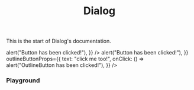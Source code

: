 

<Meta title="Components/Dialog" />

<header className="docs-title">
  <div>
    <h1 className="docs-title__text">Dialog</h1>
  </div>
</header>

<nav className="docs-content">
  <p>This is the start of Dialog's documentation.</p>

  <Preview>
    <Story name="Standard Dialog">
      <Fragment>
        <StandardDialog
          title="Standard Dialog"
          content="One elephant. Two elephants. Three elephants."
          buttonProps={{
            text: "click me!",
            onClick: () => alert("Button has been clicked!"),
          }}
        />
      </Fragment>
    </Story>
  </Preview>

  <Preview>
    <Story name="Standard Dialog with outline button">
      <Fragment>
        <StandardDialog
          title="Standard Dialog with outline button"
          content="One elephant. Two elephants. Three elephants."
          buttonProps={{
            text: "click me!",
            onClick: () => alert("Button has been clicked!"),
          }}
          outlineButtonProps={{
            text: "click me too!",
            onClick: () => alert("OutlineButton has been clicked!"),
          }}
        />
      </Fragment>
    </Story>
  </Preview>

  <Preview>
    <Story name="Message Dialog">
      <Fragment>
        <MessageDialog />
      </Fragment>
    </Story>
  </Preview>


  ### Playground

  <Preview>
    <Story name="InteractiveDialogDemo">
      <Fragment>
        <DialogPlayground />
      </Fragment>
    </Story>
  </Preview>

  <Props of={StandardDialog} />
</nav>
